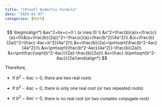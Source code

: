```yaml
---
title: "[Proof] Qudartic Formula"
date: "2025-01-07"
categories: [Math]
---
```


$$
\begin{align*}
&ax^2+bx+c=0 \ (a \neq 0) \\
&x^2+\frac{b}{a}x+\frac{c}{a}=0\\&(x+\frac{b}{2a})^2=-\frac{c}{a}+\frac{b^2}{4a^2}\\
&(x+\frac{b}{2a})^2=\frac{-4ac+b^2}{4a^2}\\
&x+\frac{b}{2a}=\pm\sqrt{\frac{b^2-4ac}{4a^2}}\\
&x=\pm\sqrt{\frac{b^2-4ac}{4a^2}}-\frac{b}{2a}\\
&x=\pm\frac{\sqrt{b^2-4ac}}{2a}-\frac{b}{2a}\\
&x=\frac{-b\pm\sqrt{b^2-4ac}}{2a}\end{align*}
$$

Therefore,

-   If $b^2-4ac>0$, there are two real roots

-   If $b^2-4ac=0$, there is only one real root (or two repeated roots)

-   If $b^2-4ac<0$, there is no real root (or two complex conjugate root)
